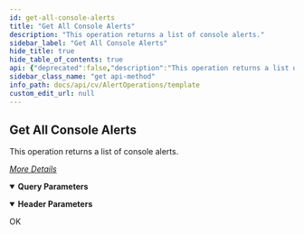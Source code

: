 ```yaml
---
id: get-all-console-alerts
title: "Get All Console Alerts"
description: "This operation returns a list of console alerts."
sidebar_label: "Get All Console Alerts"
hide_title: true
hide_table_of_contents: true
api: {"deprecated":false,"description":"This operation returns a list of console alerts.\n\n[_More Details_](http://documentation.commvault.com/commvault/v11/article?p=features/rest_api/operations/get_alert_console.htm)\n","operationId":"Get All Console Alerts","parameters":[{"description":"","explode":true,"in":"query","name":"pageNo","schema":{"example":1,"format":"int32","type":"integer"}},{"description":"","explode":true,"in":"query","name":"pageCount","schema":{"example":200,"format":"int32","type":"integer"}},{"description":"","in":"header","name":"Authtoken","required":true,"schema":{"example":"{{TOKEN}}","type":"string"}}],"tags":["Alert Operations"],"responses":{"200":{"description":"OK"}},"method":"get","path":"/Alert","servers":[{"url":"http://{hostname}/webconsole/api","variables":{"hostname":{"default":"localhost","description":"Webconsole"}}}],"info":{"title":"Template","contact":{},"version":"1.0","description":"Template"},"postman":{"name":"Get All Console Alerts","description":{"content":"This operation returns a list of console alerts.\n\n[_More Details_](http://documentation.commvault.com/commvault/v11/article?p=features/rest_api/operations/get_alert_console.htm)\n","type":"text/plain"},"url":{"path":["Alert"],"host":["{{baseUrl}}"],"query":[{"disabled":false,"key":"pageNo","value":""},{"disabled":false,"key":"pageCount","value":""}],"variable":[]},"header":[{"disabled":false,"description":{"content":"(Required) ","type":"text/plain"},"key":"Authtoken","value":""}],"method":"GET"}}
sidebar_class_name: "get api-method"
info_path: docs/api/cv/AlertOperations/template
custom_edit_url: null
---
```



## Get All Console Alerts



This operation returns a list of console alerts.

[_More Details_](http://documentation.commvault.com/commvault/v11/article?p=features/rest_api/operations/get_alert_console.htm)


<details style={{"marginBottom":"1rem"}} data-collapsed={false} open={true}><summary style={{}}><strong>Query Parameters</strong></summary><div><ul><ParamsItem className={"paramsItem"} param={{"description":"","explode":true,"in":"query","name":"pageNo","schema":{"example":1,"format":"int32","type":"integer"}}}></ParamsItem><ParamsItem className={"paramsItem"} param={{"description":"","explode":true,"in":"query","name":"pageCount","schema":{"example":200,"format":"int32","type":"integer"}}}></ParamsItem></ul></div></details><details style={{"marginBottom":"1rem"}} data-collapsed={false} open={true}><summary style={{}}><strong>Header Parameters</strong></summary><div><ul><ParamsItem className={"paramsItem"} param={{"description":"","in":"header","name":"Authtoken","required":true,"schema":{"example":"{{TOKEN}}","type":"string"}}}></ParamsItem></ul></div></details><div><ApiTabs><TabItem label={"200"} value={"200"}><div>

OK

</div><div></div></TabItem></ApiTabs></div>
      